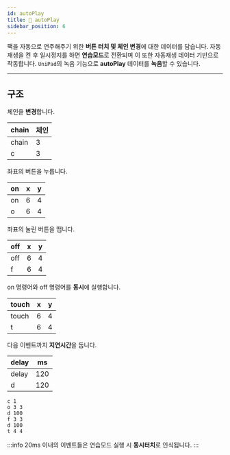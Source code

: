 ```yaml
---
id: autoPlay
title: 📄 autoPlay
sidebar_position: 6
---
```




팩을 자동으로 연주해주기 위한 **버튼 터치 및 체인 변경**에 대한 데이터를 담습니다. 자동재생을 켠 후 일시정지를 하면 **연습모드**로 전환되며 이 또한 자동재생 데이터 기반으로 작동합니다. `UniPad`의 녹음 기능으로 **autoPlay** 데이터를 **녹음**할 수 있습니다.

---

## 구조

<Tabs>
<TabItem value="chain" label="chain" default>

체인을 **변경**합니다.

| chain | 체인 |
| --- | --- |
| chain | 3 |
| c | 3 |

</TabItem>

<TabItem value="on" label="on">

좌표의 버튼을 누릅니다.

| on | x | y |
| --- | --- | --- |
| on | 6 | 4 |
| o | 6 | 4 |

</TabItem>

<TabItem value="off" label="off">

좌표의 눌린 버튼을 땝니다.

| off | x | y |
| --- | --- | --- |
| off | 6 | 4 |
| f | 6 | 4 |

</TabItem>

<TabItem value="touch" label="touch">

on 명령어와 off 명령어를 **동시**에 실행합니다.

| touch | x | y |
| --- | --- | --- |
| touch | 6 | 4 |
| t | 6 | 4 |

</TabItem>

<TabItem value="delay" label="delay">

다음 이벤트까지 **지연시간**을 둡니다.

| delay | ms |
| --- | --- |
| delay | 120 |
| d | 120 |

</TabItem>
</Tabs>

``` text title="autoPlay"
c 1
o 3 3
d 100
f 3 3
d 100
t 4 4
```

:::info
20ms 이내의 이벤트들은 연습모드 실행 시 **동시터치**로 인식됩니다.
:::
